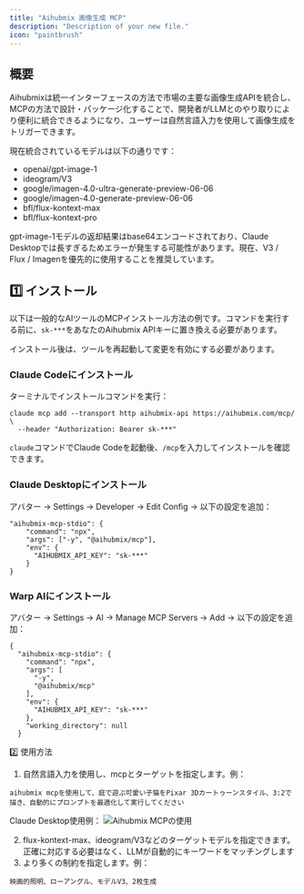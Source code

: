 ```yaml
---
title: "Aihubmix 画像生成 MCP"
description: "Description of your new file."
icon: "paintbrush"
---
```


## 概要

Aihubmixは統一インターフェースの方法で市場の主要な画像生成APIを統合し、MCPの方法で設計・パッケージ化することで、開発者がLLMとのやり取りにより便利に統合できるようになり、ユーザーは自然言語入力を使用して画像生成をトリガーできます。

現在統合されているモデルは以下の通りです：

- openai/gpt-image-1
- ideogram/V3
- google/imagen-4.0-ultra-generate-preview-06-06
- google/imagen-4.0-generate-preview-06-06
- bfl/flux-kontext-max
- bfl/flux-kontext-pro


<Note>
  gpt-image-1モデルの返却結果はbase64エンコードされており、Claude Desktopでは長すぎるためエラーが発生する可能性があります。現在、V3 / Flux / Imagenを優先的に使用することを推奨しています。
</Note>

## 1️⃣ インストール

以下は一般的なAIツールのMCPインストール方法の例です。コマンドを実行する前に、`sk-***`をあなたのAihubmix APIキーに置き換える必要があります。

インストール後は、ツールを再起動して変更を有効にする必要があります。

### Claude Codeにインストール

ターミナルでインストールコマンドを実行：

```shell
claude mcp add --transport http aihubmix-api https://aihubmix.com/mcp/ \
  --header "Authorization: Bearer sk-***" 
```

`claude`コマンドでClaude Codeを起動後、`/mcp`を入力してインストールを確認できます。

### Claude Desktopにインストール

アバター → Settings → Developer → Edit Config → 以下の設定を追加：

```shell
"aihubmix-mcp-stdio": {
    "command": "npx",
    "args": ["-y", "@aihubmix/mcp"],
    "env": {
      "AIHUBMIX_API_KEY": "sk-***"
    }
}
```

### Warp AIにインストール

アバター → Settings → AI → Manage MCP Servers → Add → 以下の設定を追加：

```shell
{
  "aihubmix-mcp-stdio": {
    "command": "npx",
    "args": [
      "-y",
      "@aihubmix/mcp"
    ],
    "env": {
      "AIHUBMIX_API_KEY": "sk-***"
    },
    "working_directory": null
  }
```

2️⃣ 使用方法

1. 自然言語入力を使用し、mcpとターゲットを指定します。例：
```shell prompt
aihubmix mcpを使用して、庭で遊ぶ可愛い子猫をPixar 3Dカートゥーンスタイル、3:2で描き、自動的にプロンプトを最適化して実行してください
```
Claude Desktop使用例：
![Aihubmix MCPの使用](../../public/cn/aihubmix-mcp.png)  

2. flux-kontext-max、ideogram/V3などのターゲットモデルを指定できます。正確に対応する必要はなく、LLMが自動的にキーワードをマッチングします
3. より多くの制約を指定します。例：
```shell prompt
映画的照明、ローアングル、モデルV3、2枚生成
```